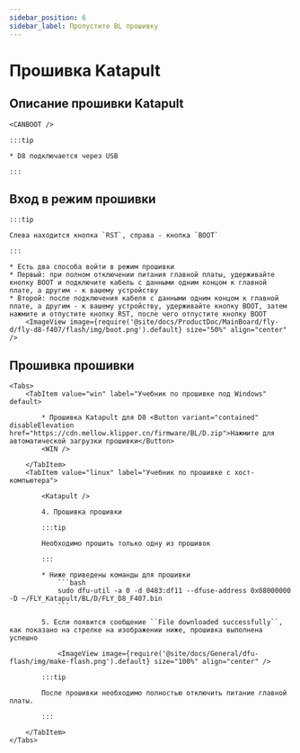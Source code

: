 ```yaml
---
sidebar_position: 6
sidebar_label: Пропустите BL прошивку
---
```



# Прошивка Katapult

## Описание прошивки Katapult

    <CANBOOT />

    :::tip

    * D8 подключается через USB

    :::

## Вход в режим прошивки

    :::tip

    Слева находится кнопка `RST`, справа - кнопка `BOOT`

    :::

    * Есть два способа войти в режим прошивки
    * Первый: при полном отключении питания главной платы, удерживайте кнопку BOOT и подключите кабель с данными одним концом к главной плате, а другим - к вашему устройству
    * Второй: после подключения кабеля с данными одним концом к главной плате, а другим - к вашему устройству, удерживайте кнопку BOOT, затем нажмите и отпустите кнопку RST, после чего отпустите кнопку BOOT
        <ImageView image={require('@site/docs/ProductDoc/MainBoard/fly-d/fly-d8-f407/flash/img/boot.png').default} size="50%" align="center" />

## Прошивка прошивки
    <Tabs>
        <TabItem value="win" label="Учебник по прошивке под Windows" default>

            * Прошивка Katapult для D8 <Button variant="contained" disableElevation href="https://cdn.mellow.klipper.cn/firmware/BL/D.zip">Нажмите для автоматической загрузки прошивки</Button>
            <WIN />

        </TabItem>
        <TabItem value="linux" label="Учебник по прошивке с хост-компьютера">

            <Katapult />

            4. Прошивка прошивки

            :::tip

            Необходимо прошить только одну из прошивок

            :::

            * Ниже приведены команды для прошивки
                ```bash
                sudo dfu-util -a 0 -d 0483:df11 --dfuse-address 0x08000000 -D ~/FLY_Katapult/BL/D/FLY_D8_F407.bin
                ```

            5. Если появится сообщение ``File downloaded successfully``, как показано на стрелке на изображении ниже, прошивка выполнена успешно

                <ImageView image={require('@site/docs/General/dfu-flash/img/make-flash.png').default} size="100%" align="center" />

            :::tip

            После прошивки необходимо полностью отключить питание главной платы.

            :::

        </TabItem>
    </Tabs>
